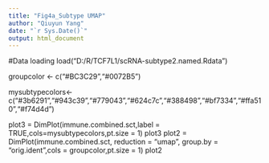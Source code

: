 ---
title: "Fig4a_Subtype UMAP"
author: "Qiuyun Yang"
date: "`r Sys.Date()`"
output: html_document
---
#Data loading
load("D:/R/TCF7L1/scRNA-subtype2.named.Rdata")

groupcolor <- c("#BC3C29","#0072B5")

mysubtypecolors<- c("#3b6291","#943c39","#779043","#624c7c","#388498","#bf7334","#ffa510","#f74d4d")

plot3 = DimPlot(immune.combined.sct,label = TRUE,cols=mysubtypecolors,pt.size = 1)
plot3
plot2 = DimPlot(immune.combined.sct, reduction = "umap", group.by = "orig.ident",cols = groupcolor,pt.size = 1)
plot2